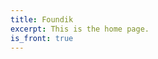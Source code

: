 ```yaml
---
title: Foundik
excerpt: This is the home page.
is_front: true
---
```


<Head name = "Foundik"/>
<Cover />

<Section 
  id="offers"
  heading="What do we offer?"
  >
  <Offers />
</Section>

<Section 
  id="pricing"
  heading="Pricing" sx={{
  bg: "muted",
  paddingY: 128
}}>
  <Pricing />
</Section>

<Section 
    id="get-started"
    heading = "Getting started"
    >
    <GettingStarted />
</Section>

<Section
  id="contact"
  heading="Contact"
  sx={{
    bg: "muted",
    paddingY: 128
  }}>
  <Contact />
</Section>

